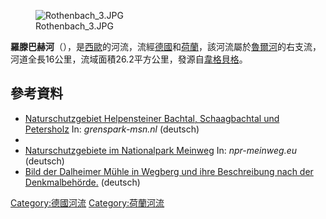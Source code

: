 {{Refimprove|time=2020-07-16T03:43:32+00:00}}
{{Coord|51|7|49|N|6|5|11|E|display=title}}
[[Image:Rothenbach_3.JPG|right]]

'''羅滕巴赫河'''（{{lang-de|Rothenbach}}），是[[西歐|西歐]]的河流，流經[[德國|德國]]和[[荷蘭|荷蘭]]，該河流屬於[[魯爾河|魯爾河]]的右支流，河道全長16公里，流域面積26.2平方公里，發源自[[韋格貝格|韋格貝格]]。

==參考資料==
* [http://www.grenspark-msn.nl/Naturpark-erleben/Naturschutzgebiete/D%20-%20Helpensteiner%20Bachtal%2C%20oberes%20Schaagbachtal%20und%20Petersholz.html Naturschutzgebiet Helpensteiner Bachtal, Schaagbachtal und Petersholz] {{Wayback|url=http://www.grenspark-msn.nl/Naturpark-erleben/Naturschutzgebiete/D%20-%20Helpensteiner%20Bachtal%2C%20oberes%20Schaagbachtal%20und%20Petersholz.html |date=20210121174717 }} In: ''grenspark-msn.nl'' (deutsch)
* {{NSG-NRW|HS-005|HS-005 Helpensteiner Bachtal, oberes Schaagbachtal und Petersholz}}
* [http://www.npr-meinweg.eu/Natur%20und%20Landschaft/Naturschutzgebiete.html Naturschutzgebiete im Nationalpark Meinweg] {{Wayback|url=http://www.npr-meinweg.eu/Natur%20und%20Landschaft/Naturschutzgebiete.html |date=20201230034600 }} In: ''npr-meinweg.eu'' (deutsch)
* [http://www.limburg-bernd.de/DenkWeg/Nr.%2034.htm Bild der Dalheimer Mühle in Wegberg und ihre Beschreibung nach der Denkmalbehörde.] {{Wayback|url=http://www.limburg-bernd.de/DenkWeg/Nr.%2034.htm |date=20160304094934 }} (deutsch)

{{Germany-geo-stub}}
{{Netherlands-geo-stub}}
[[Category:德國河流|Category:德國河流]]
[[Category:荷蘭河流|Category:荷蘭河流]]